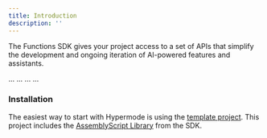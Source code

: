 ```yaml
---
title: Introduction
description: ''
---
```


The Functions SDK gives your project access to a set of APIs that simplify the development and ongoing iteration of AI-powered features and assistants.

<CardGroup cols={2}>
  <Card
    title="Connections"
    icon="server"
    href="/sdk/connections"
  >
    ...
  </Card>
  <Card
    title="Inference"
    icon="message-plus"
    href="/sdk/inference"
  >
    ...
  </Card>
  <Card
    title="Search"
    icon="searchengin"
    href="/sdk/search"
  >
    ...
  </Card>
  <Card
    title="Console"
    icon="browsers"
    href="/sdk/console"
  >
    ...
  </Card>
</CardGroup>

### Installation

The easiest way to start with Hypermode is using the [template project](https://github.com/gohypermode/sample-project). This project includes the [AssemblyScript Library](https://www.npmjs.com/package/@hypermode/functions-as) from the SDK.